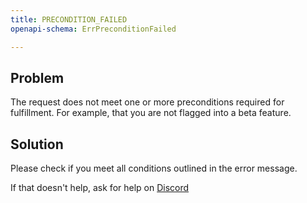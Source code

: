 ```yaml
---
title: PRECONDITION_FAILED
openapi-schema: ErrPreconditionFailed

---
```


## Problem

The request does not meet one or more preconditions required for fulfillment. For example, that you are not flagged into a beta feature.

## Solution

Please check if you meet all conditions outlined in the error message.

If that doesn't help, ask for help on [Discord](https://unkey.com/discord)
